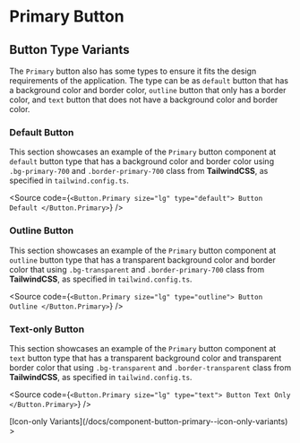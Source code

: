 

<Meta of={PrimaryStories} />

# Primary Button

## Button Type Variants

The `Primary` button also has some types to ensure it fits the design requirements of the application. The type can be as `default` button that has a background color and border color, `outline` button that only has a border color, and `text` button that does not have a background color and border color.

### Default Button

This section showcases an example of the `Primary` button component at `default` button type that has a background color and border color using `.bg-primary-700` and `.border-primary-700` class from **TailwindCSS**, as specified in `tailwind.config.ts`.

<Canvas of={PrimaryStories.ButtonDefault} />

<Source
  code={`
<Button.Primary size="lg" type="default">
  Button Default
</Button.Primary>
`}
/>

### Outline Button

This section showcases an example of the `Primary` button component at `outline` button type that has a transparent background color and border color that using `.bg-transparent` and `.border-primary-700` class from **TailwindCSS**, as specified in `tailwind.config.ts`.

<Canvas of={PrimaryStories.ButtonOutline} />

<Source
  code={`
<Button.Primary size="lg" type="outline">
  Button Outline
</Button.Primary>
`}
/>

### Text-only Button

This section showcases an example of the `Primary` button component at `text` button type that has a transparent background color and transparent border color that using `.bg-transparent` and `.border-transparent` class from **TailwindCSS**, as specified in `tailwind.config.ts`.

<Canvas of={PrimaryStories.ButtonTextOnly} />

<Source
  code={`
<Button.Primary size="lg" type="text">
  Button Text Only
</Button.Primary>
`}
/>

<div style={{ textAlign: "right" }}>
  [Icon-only Variants](/docs/component-button-primary--icon-only-variants) >
</div>
